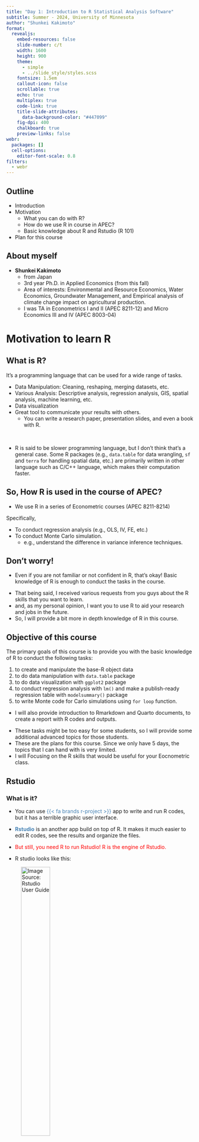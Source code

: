```yaml
---
title: "Day 1: Introduction to R Statistical Analysis Software"
subtitle: Summer - 2024, University of Minnesota
author: "Shunkei Kakimoto"
format: 
  revealjs:
    embed-resources: false
    slide-number: c/t
    width: 1600
    height: 900
    theme: 
      - simple 
      - ../slide_style/styles.scss
    fontsize: 1.5em
    callout-icon: false
    scrollable: true
    echo: true
    multiplex: true
    code-link: true
    title-slide-attributes:
      data-background-color: "#447099"
    fig-dpi: 400
    chalkboard: true
    preview-links: false
webr:
  packages: []
  cell-options:
    editor-font-scale: 0.8
filters:
  - webr
---
```


## Outline {.center}

+ Introduction 
+ Motivation
  + What you can do with R?
  + How do we use R in course in APEC?
  + Basic knowledge about R and Rstudio (R 101)
+ Plan for this course

## About myself {.center}

+ **Shunkei Kakimoto**
  + from Japan
  + 3rd year Ph.D. in Applied Economics (from this fall)
  + Area of interests: Environmental and Resource Economics, Water Economics, Groundwater Management, and Empirical analysis of climate change impact on agricultural production.
  + I was TA in Econometrics I and II (APEC 8211-12) and Micro Economics III and IV (APEC 8003-04)


# Motivation to learn R 

## What is R? {.center}

It's a programming language that can be used for a wide range of tasks.

+ Data Manipulation: Cleaning, reshaping, merging datasets, etc.
+ Various Analysis: Descriptive analysis, regression analysis, GIS, spatial analysis, machine learning, etc.
+ Data visualization
+ Great tool to communicate your results with others.
  + You can write a research paper, presentation slides, and even a book with R. 

<br>

:::{.fragment .fade-in}
::: {.callout-note}
+ R is said to be slower programming language, but I don't think that's a general case. Some R packages (e.g., `data.table` for data wrangling, `sf` and `terra` for handling spatial data, etc.) are primarily written in other language such as C/C++ language, which makes their computation faster.
:::
:::



## So, How R is used in the course of APEC?{.center}

+ We use R in a series of Econometric courses (APEC 8211-8214)

Specifically, 

+ To conduct regression analysis (e.g., OLS, IV, FE, etc.)
+ To conduct Monte Carlo simulation.
  + e.g., understand the difference in variance inference techniques. 


::: {.callout-note}
## Don't worry!
+ Even if you are not familiar or not confident in R, that's okay! Basic knowledge of R is enough to conduct the tasks in the course.
:::

::: {.notes}
+ That being said, I received various requests from you guys about the R skills that you want to learn.
+ and, as my personal opinion, I want you to use R to aid your research and jobs in the future. 
+ So, I will provide a bit more in depth knowledge of R in this course.
:::

## Objective of this course {.center}

The primary goals of this course is to provide you with the basic knowledge of R to conduct the following tasks:

::: {.callout-important title="Primary Goals"}
1. to create and manipulate the base-R object data 
2. to do data manipulation with `data.table` package
3. to do data visualization with `ggplot2` package
4. to conduct regression analysis with `lm()` and make a publish-ready regression table with `modelsummary()` package
5. to write Monte code for Carlo simulations using `for loop` function. 
:::

+ I will also provide introduction to Rmarkdown and Quarto documents, to create a report with R codes and outputs.



::: {.notes}
+ These tasks might be too easy for some students, so I will provide some additional advanced topics for those students.
+ These are the plans for this course. Since we only have 5 days, the topics that I can hand with is very limited. 
+ I will Focusing on the R skills that would be useful for your Eocnometric class. 
:::



## Rstudio

<!-- start panel:Rstudio   --> 
:::{.panel-tabset}  
### What is it?

+ You can use [{{< fa brands r-project >}}]{style="color:steelblue"} app to write and run R codes, but it has a terrible graphic user interface.
+ [**Rstudio**]{style="color:steelblue"} is an another app build on top of R. It makes it much easier to edit R codes, see the results and organize the files. 
+ [But still, you need R to run Rstudio! R is the engine of Rstudio.]{style="color:red"}

+ R studio looks like this: 

![[Image Source: Rstudio User Guide](https://docs.posit.co/ide/user/ide/guide/ui/appearance.html#:~:text=To%20switch%20between%20RStudio%20themes,use%20the%20RStudio%20theme%20dropdown.)](https://docs.posit.co/ide/user/ide/guide/ui/images/rstudio-panes-labeled.jpeg){width=43%}

### Create New R code File

To create new R script file, click the `+` button on the top-left corner of the Rstudio, or hit `Ctrl` + `Shift` + `N` (`Cmd` + `Shift` + `N` on mac).

To save the file, click the floppy disk icon {{< fa floppy-disk >}}, or `Ctrl` + `S` (`Cmd` + `S` on macOS).

![[Image Source: Rstudio User Guide](https://docs.posit.co/ide/user/ide/guide/ui/appearance.html#:~:text=To%20switch%20between%20RStudio%20themes,use%20the%20RStudio%20theme%20dropdown.)](https://docs.posit.co/ide/user/ide/guide/ui/images/files-menu.png){width=35%}

### Change the theme (Optional)

You can change the appearance of Rstudio by going to `Tools` -> `Global Options` -> `Appearance` -> `Editor theme` and select your favorite theme.

![[Image Source: Rstudio User Guide](https://docs.posit.co/ide/user/ide/guide/ui/appearance.html#:~:text=To%20switch%20between%20RStudio%20themes,use%20the%20RStudio%20theme%20dropdown.)](https://docs.posit.co/ide/user/ide/guide/ui/images/rstudio-theme.png){width=38%}


### Multiple panes (Optional)

You can have multiple code panes in Rstudio. To create a new pane, go to `Tools` -> `Global Options` -> `Pane Layout` -> `Add Column`. In the same window, you can also change the layout of the panes.

In the following image, I have two source panes. Also, I changed the layout of the panes.

![](image/rstudio.png){width=60% fig-align=center}


### Command Palette (Optional)

Recent R-studio has a new feature called "Command Palette.". Hit `Ctrl` + `Shift` + `P` (`Cmd` + `Shift` + `P` on macOS) on your keyboard. (or go to `Tools` -> `Show Command Palette`). 

From the command palette, you can do anything!

+ create a new script file (R, Rmarkdown, Quarto etc.)
+ open an R script file from your folder. 
+ open R project. 
+ open new session .... etc. 

![[Source: Rstudio User Guide](https://docs.posit.co/ide/user/ide/guide/ui/appearance.html#:~:text=To%20switch%20between%20RStudio%20themes,use%20the%20RStudio%20theme%20dropdown.)](https://docs.posit.co/ide/user/ide/guide/ui/images/command-palette.png){width=50%}

<!-- end panel:Rstudio  --> 
:::

## Rstudio: Running Code {.center}


Let's write some codes. 

```r
print("Hello, World!")

# This is a comment block.
```
<br>

**R code**

+ Any thing you write in the source (or console) pane is regarded as R code. 
+ Mainly you use source pane to write the code. 
+ To run (execute) the code, select the code line, and click the "Run" bottom, or use the shortcut key: `Ctrl` + `Enter` (`Cmd` + `Enter` on macOS).


**Comment block**

R will not run the code line starting with `#`. It's called comment block. You can use it to write a note for yourself or others.



## Summary: {.center}

+ Now you are familiar with Rstudio. As long as you know how to create and save R script, you are ready to go for the next lecture.

<br>

::: {.callout-note}
+ See this [link](https://rstudio.github.io/cheatsheets/html/rstudio-ide.html?_gl=1*4yeznz*_ga*MjA3NjIxNzk0Ny4xNzE1NjIyMzk3*_ga_2C0WZ1JHG0*MTcyMzc2ODk2Ny41Ni4xLjE3MjM3NzM3NzQuMC4wLjA.){target="_blank"}. for more information about Rstudio.

+ You don't necessarily need to use R studio to use R (for example, you can use [Visual Studio Code](https://code.visualstudio.com/docs/languages/r){target="_blank"} to run R), but, Rstudio is a great starting point to get familiar with R.

:::
